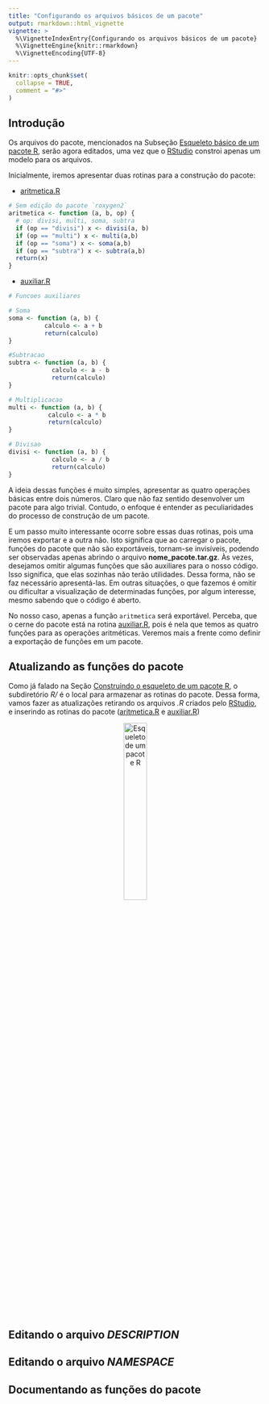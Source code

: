 ```yaml
---
title: "Configurando os arquivos básicos de um pacote"
output: rmarkdown::html_vignette
vignette: >
  %\VignetteIndexEntry{Configurando os arquivos básicos de um pacote}
  %\VignetteEngine{knitr::rmarkdown}
  %\VignetteEncoding{UTF-8}
---
```


```r
knitr::opts_chunk$set(
  collapse = TRUE,
  comment = "#>"
)
```

## Introdução

Os arquivos do pacote, mencionados na Subseção [Esqueleto básico de um pacote R](construindo_pacote.html#sec-esqueleto), serão agora editados, uma vez que o [RStudio](https://rstudio.com/) constroi apenas um modelo para os arquivos.

Inicialmente, iremos apresentar duas rotinas para a construção do pacote:

* [aritmetica.R](https://github.com/bendeivide/meupacote/blob/main/R/aritmetica.R)

```r
# Sem edição do pacote `roxygen2`
aritmetica <- function (a, b, op) {
  # op: divisi, multi, soma, subtra
  if (op == "divisi") x <- divisi(a, b)
  if (op == "multi") x <- multi(a,b)
  if (op == "soma") x <- soma(a,b)
  if (op == "subtra") x <- subtra(a,b)
  return(x)
}
```

* [auxiliar.R](https://github.com/bendeivide/meupacote/blob/main/R/auxiliar.R)

```r
# Funcoes auxiliares

# Soma
soma <- function (a, b) {
          calculo <- a + b
          return(calculo)
}

#Subtracao
subtra <- function (a, b) {
            calculo <- a - b
            return(calculo)
}

# Multiplicacao
multi <- function (a, b) {
           calculo <- a * b
           return(calculo)
}

# Divisao
divisi <- function (a, b) {
            calculo <- a / b
            return(calculo)
}

```

A ideia dessas funções é muito simples, apresentar as quatro operações básicas entre dois números. Claro que não faz sentido desenvolver um pacote para algo trivial. Contudo, o enfoque é entender as peculiaridades do processo de construção de um pacote.

E um passo muito interessante ocorre sobre essas duas rotinas, pois uma iremos exportar e a outra não. Isto significa que ao carregar o pacote, funções do pacote que não são exportáveis, tornam-se invisíveis, podendo ser observadas apenas abrindo o arquivo **nome_pacote.tar.gz**. Às vezes, desejamos omitir algumas funções que são auxiliares para o nosso código. Isso significa, que elas sozinhas não terão utilidades. Dessa forma, não se faz necessário apresentá-las. Em outras situações, o que fazemos é omitir ou dificultar a visualização de determinadas funções, por algum interesse, mesmo sabendo que o código é aberto. 

No nosso caso, apenas a função `aritmetica` será exportável. Perceba, que o cerne do pacote está na rotina  [auxiliar.R](https://github.com/bendeivide/meupacote/blob/main/R/auxiliar.R), pois é nela que temos as quatro funções para as operações aritméticas.  Veremos mais a frente como definir a exportação de funções em um pacote.

## Atualizando as funções do pacote

Como já falado na Seção [Construindo o esqueleto de um pacote R](construindo_pacote.html), o subdiretório *R/* é o local para armazenar as rotinas do pacote. Dessa forma, vamos fazer as atualizações retirando os arquivos *.R* criados pelo [RStudio](https://rstudio.com/), e inserindo as rotinas do pacote ([aritmetica.R](https://github.com/bendeivide/meupacote/blob/main/R/aritmetica.R) e [auxiliar.R](https://github.com/bendeivide/meupacote/blob/main/R/auxiliar.R))
<p align="center">
<img src="esqueleto2.png" alt="Esqueleto de um pacote R" width="30%">
</p>

## Editando o arquivo *DESCRIPTION*

## Editando o arquivo *NAMESPACE*

## Documentando as funções do pacote
